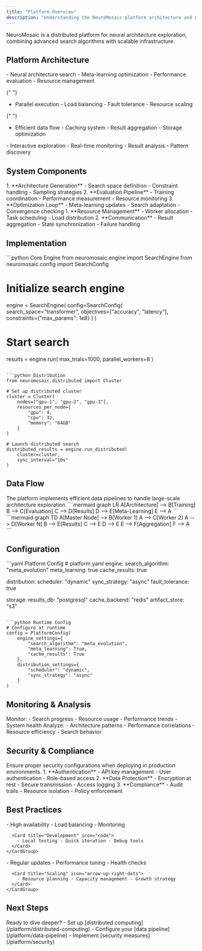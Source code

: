 ```yaml
---
title: "Platform Overview"
description: "Understanding the NeuroMosaic platform architecture and core components"
---
```


<Note>
  NeuroMosaic is a distributed platform for neural architecture exploration,
  combining advanced search algorithms with scalable infrastructure.
</Note>

## Platform Architecture

<CardGroup cols={2}>
  <Card title="Core Engine" icon="microchip">
    - Neural architecture search - Meta-learning optimization - Performance
    evaluation - Resource management
  </Card>

{" "}
<Card title="Distributed System" icon="network-wired">
  - Parallel execution - Load balancing - Fault tolerance - Resource scaling
</Card>

{" "}
<Card title="Data Pipeline" icon="database">
  - Efficient data flow - Caching system - Result aggregation - Storage
  optimization
</Card>

  <Card title="Visualization" icon="chart-line">
    - Interactive exploration - Real-time monitoring - Result analysis - Pattern
    discovery
  </Card>
</CardGroup>

## System Components

<Tabs>
  <Tab title="Search Engine">
    <Steps>
      1. **Architecture Generation** - Search space definition - Constraint
      handling - Sampling strategies 2. **Evaluation Pipeline** - Training
      coordination - Performance measurement - Resource monitoring 3.
      **Optimization Loop** - Meta-learning updates - Search adaptation -
      Convergence checking
    </Steps>
  </Tab>

  <Tab title="Distribution Layer">
    <Steps>
      1. **Resource Management** - Worker allocation - Task scheduling - Load
      distribution 2. **Communication** - Result aggregation - State
      synchronization - Failure handling
    </Steps>
  </Tab>
</Tabs>

## Implementation

<CodeGroup>
```python Core Engine
from neuromosaic.engine import SearchEngine
from neuromosaic.config import SearchConfig

# Initialize search engine

engine = SearchEngine(
config=SearchConfig(
search_space="transformer",
objectives=["accuracy", "latency"],
constraints={"max_params": 1e8}
)
)

# Start search

results = engine.run(
max_trials=1000,
parallel_workers=8
)

````

```python Distribution
from neuromosaic.distributed import Cluster

# Set up distributed cluster
cluster = Cluster(
    nodes=["gpu-1", "gpu-2", "gpu-3"],
    resources_per_node={
        "gpu": 4,
        "cpu": 32,
        "memory": "64GB"
    }
)

# Launch distributed search
distributed_results = engine.run_distributed(
    cluster=cluster,
    sync_interval="10s"
)
````

</CodeGroup>

## Data Flow

<Info>
  The platform implements efficient data pipelines to handle large-scale
  architecture exploration.
</Info>

<Accordion title="Training Pipeline">
  ```mermaid graph LR A[Architecture] --> B[Training] B --> C[Evaluation] C -->
  D[Results] D --> E[Meta-Learning] E --> A ```
</Accordion>

<Accordion title="Distribution Flow">
  ```mermaid graph TD A[Master Node] --> B[Worker 1] A --> C[Worker 2] A -->
  D[Worker N] B --> E[Results] C --> E D --> E E --> F[Aggregation] F --> A ```
</Accordion>

## Configuration

<CodeGroup>
```yaml Platform Config
# platform.yaml
engine:
  search_algorithm: "meta_evolution"
  meta_learning: true
  cache_results: true
  
distribution:
  scheduler: "dynamic"
  sync_strategy: "async"
  fault_tolerance: true
  
storage:
  results_db: "postgresql"
  cache_backend: "redis"
  artifact_store: "s3"
```

```python Runtime Config
# Configure at runtime
config = PlatformConfig(
    engine_settings={
        "search_algorithm": "meta_evolution",
        "meta_learning": True,
        "cache_results": True
    },
    distribution_settings={
        "scheduler": "dynamic",
        "sync_strategy": "async"
    }
)
```

</CodeGroup>

## Monitoring & Analysis

<CardGroup cols={2}>
  <Card title="Real-time Metrics" icon="gauge">
    Monitor: - Search progress - Resource usage - Performance trends - System
    health
  </Card>

  <Card title="Analysis Tools" icon="magnifying-glass-chart">
    Analyze: - Architecture patterns - Performance correlations - Resource
    efficiency - Search behavior
  </Card>
</CardGroup>

## Security & Compliance

<Warning>
  Ensure proper security configurations when deploying in production
  environments.
</Warning>

<Steps>
  1. **Authentication** - API key management - User authentication - Role-based
  access 2. **Data Protection** - Encryption at rest - Secure transmission -
  Access logging 3. **Compliance** - Audit trails - Resource isolation - Policy
  enforcement
</Steps>

## Best Practices

<Tabs>
  <Tab title="Deployment">
    <CardGroup cols={2}>
      <Card title="Production Setup" icon="server">
        - High availability - Load balancing - Monitoring
      </Card>

      <Card title="Development" icon="code">
        - Local testing - Quick iteration - Debug tools
      </Card>
    </CardGroup>

  </Tab>

  <Tab title="Operation">
    <CardGroup cols={2}>
      <Card title="Maintenance" icon="wrench">
        - Regular updates - Performance tuning - Health checks
      </Card>

      <Card title="Scaling" icon="arrow-up-right-dots">
        - Resource planning - Capacity management - Growth strategy
      </Card>
    </CardGroup>

  </Tab>
</Tabs>

## Next Steps

<Check>
  Ready to dive deeper? - Set up [distributed
  computing](/platform/distributed-computing) - Configure your [data
  pipeline](/platform/data-pipeline) - Implement [security
  measures](/platform/security)
</Check>
